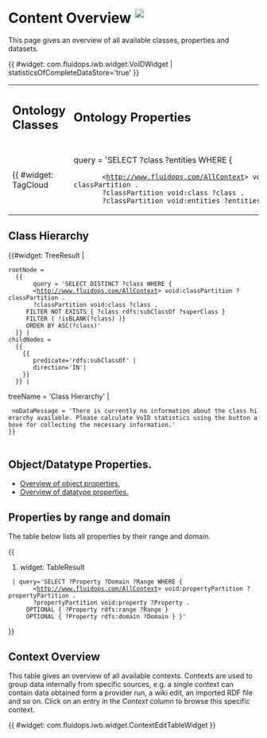 = Content Overview <sup>[[Help:ContentOverview |<img width="19" src="../images/navigation/help_start.png" />]]</sup>=

This page gives an overview of all available classes, properties and datasets.

{{ #widget: com.fluidops.iwb.widget.VoIDWidget | statisticsOfCompleteDataStore='true' }}

{|
| <H2>Ontology Classes</H2>
| <H2>Ontology Properties</H2>
|-
|{{ #widget: TagCloud
  | query = 'SELECT ?class ?entities WHERE {
        <http://www.fluidops.com/AllContext> void:classPartition ?classPartition .
        ?classPartition void:class ?class . 
        ?classPartition void:entities ?entities }'
  | noDataMessage = 'There is currently no information about ontology classes available. Please calculate VoID statistics using the button above for collecting the necessary information.'
}}
| {{ #widget: TagCloud
  | query = 'SELECT ?property ?entities WHERE {
        <http://www.fluidops.com/AllContext> void:propertyPartition ?propertyPartition .
        ?propertyPartition void:property ?property . 
        ?propertyPartition void:entities ?entities }'
  | noDataMessage = 'There is currently no information about ontology properties available. Please calculate VoID statistics using the button above for collecting the necessary information.'
}}
|}

== Class Hierarchy ==

{{#widget: TreeResult | 
 rootNode = 
   {{ 
        query = 'SELECT DISTINCT ?class WHERE {
        <http://www.fluidops.com/AllContext> void:classPartition ?classPartition .
        ?classPartition void:class ?class .
      FILTER NOT EXISTS { ?class rdfs:subClassOf ?superClass }
      FILTER ( !isBLANK(?class) )}
      ORDER BY ASC(?class)'
   }} | 
 childNodes = 
   {{  
     {{
        predicate='rdfs:subClassOf' | 
        direction='IN'| 
     }}
   }} |
treeName = 'Class Hierarchy' |
  noDataMessage = 'There is currently no information about the class hierarchy available. Please calculate VoID statistics using the button above for collecting the necessary information.'
 }}
 
 
== Object/Datatype Properties. ==
* [[owl:ObjectProperty | Overview of object properties.]]
* [[owl:DatatypeProperty | Overview of datatype properties.]]

== Properties by range and domain ==

The table below lists all properties by their range and domain.

{{
#widget: TableResult
  | query='SELECT ?Property ?Domain ?Range WHERE {
        <http://www.fluidops.com/AllContext> void:propertyPartition ?propertyPartition .
        ?propertyPartition void:property ?Property . 
      OPTIONAL { ?Property rdfs:range ?Range } 
      OPTIONAL { ?Property rdfs:domain ?Domain } }'
}}

== Context Overview ==

This table gives an overview of all available contexts. Contexts are used to group data internally from specific sources, e.g. a single context can contain data obtained form a provider run, a wiki edit, an imported RDF file and so on. Click on an entry in the ''Context'' column to browse this specific context.

{{ #widget: com.fluidops.iwb.widget.ContextEditTableWidget }}
